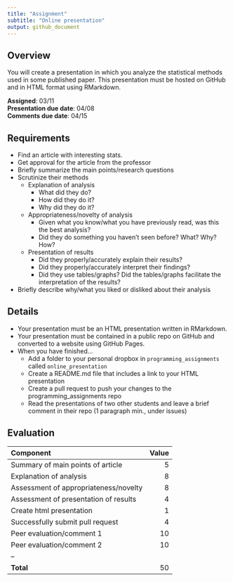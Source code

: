 ```yaml
---
title: "Assignment"
subtitle: "Online presentation"
output: github_document
---
```


## Overview

You will create a presentation in which you analyze the statistical methods used in some published paper. 
This presentation must be hosted on GitHub and in HTML format using RMarkdown. 

**Assigned**: 03/11  
**Presentation due date**: 04/08  
**Comments due date**: 04/15  

## Requirements

- Find an article with interesting stats. 
- Get approval for the article from the professor
- Briefly summarize the main points/research questions
- Scrutinize their methods
	- Explanation of analysis
		- What did they do?
		- How did they do it?
		- Why did they do it?
	- Appropriateness/novelty of analysis
		- Given what you know/what you have previously read, was this the best 
		analysis? 
		- Did they do something you haven't seen before? What? Why? How?
	- Presentation of results
		- Did they properly/accurately explain their results?
		- Did they properly/accurately interpret their findings?
		- Did they use tables/graphs? Did the tables/graphs facilitate 
		the interpretation of the results?
- Briefly describe why/what you liked or disliked about their analysis

## Details

- Your presentation must be an HTML presentation written in RMarkdown. 
- Your presentation must be contained in a public repo on GitHub and converted to a website using GitHub Pages.
- When you have finished...
	- Add a folder to your personal dropbox in `programming_assignments` called `online_presentation`
	- Create a README.md file that includes a link to your HTML presentation
	- Create a pull request to push your changes to the programming_assignments repo
	- Read the presentations of two other students and leave a brief comment in their repo (1 paragraph min., under issues)

## Evaluation

| Component                             | Value |
| :------------------------------------ | ----: |
| Summary of main points of article     | 5     |
| Explanation of analysis               | 8     |
| Assessment of appropriateness/novelty | 8     |
| Assessment of presentation of results | 4     |
| Create html presentation              | 1     |
| Successfully submit pull request      | 4     |
| Peer evaluation/comment 1             | 10    |
| Peer evaluation/comment 2             | 10    |
| --                                    |       |
| **Total**                             | 50    |

</br></br></br>



